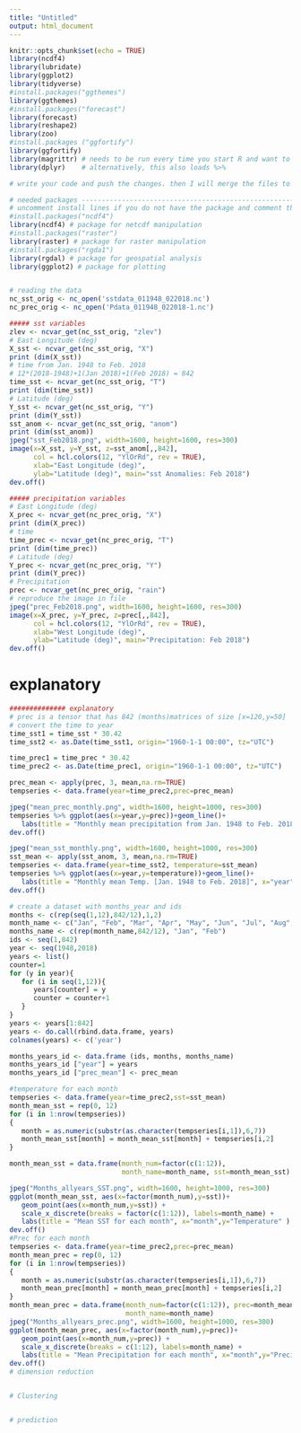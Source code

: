 ```yaml
---
title: "Untitled"
output: html_document
---
```


```r
knitr::opts_chunk$set(echo = TRUE)
library(ncdf4)
library(lubridate)
library(ggplot2)
library(tidyverse)
#install.packages("ggthemes")
library(ggthemes)
#install.packages("forecast")
library(forecast)
library(reshape2)
library(zoo)
#install.packages ("ggfortify")
library(ggfortify)
library(magrittr) # needs to be run every time you start R and want to use %>%
library(dplyr)    # alternatively, this also loads %>%
```

```r
# write your code and push the changes. then I will merge the files to gether. 

# needed packages ---------------------------------------------------------
# uncomment install lines if you do not have the package and comment them after you are done!
#install.packages("ncdf4")
library(ncdf4) # package for netcdf manipulation
#install.packages("raster")
library(raster) # package for raster manipulation
#install.packages("rgda1")
library(rgdal) # package for geospatial analysis
library(ggplot2) # package for plotting


# reading the data
nc_sst_orig <- nc_open('sstdata_011948_022018.nc')
nc_prec_orig <- nc_open('Pdata_011948_022018-1.nc')

##### sst variables 
zlev <- ncvar_get(nc_sst_orig, "zlev")
# East Longitude (deg)
X_sst <- ncvar_get(nc_sst_orig, "X")
print (dim(X_sst))
# time from Jan. 1948 to Feb. 2018 
# 12*(2018-1948)+1(Jan 2018)+1(Feb 2018) = 842
time_sst <- ncvar_get(nc_sst_orig, "T")
print (dim(time_sst))
# Latitude (deg)
Y_sst <- ncvar_get(nc_sst_orig, "Y")
print (dim(Y_sst))
sst_anom <- ncvar_get(nc_sst_orig, "anom")
print (dim(sst_anom))
jpeg("sst_Feb2018.png", width=1600, height=1600, res=300)
image(x=X_sst, y=Y_sst, z=sst_anom[,,842], 
      col = hcl.colors(12, "YlOrRd", rev = TRUE),
      xlab="East Longitude (deg)",
      ylab="Latitude (deg)", main="sst Anomalies: Feb 2018")
dev.off()

##### precipitation variables
# East Longitude (deg)
X_prec <- ncvar_get(nc_prec_orig, "X")
print (dim(X_prec))
# time 
time_prec <- ncvar_get(nc_prec_orig, "T")
print (dim(time_prec))
# Latitude (deg)
Y_prec <- ncvar_get(nc_prec_orig, "Y")
print (dim(Y_prec))
# Precipitation
prec <- ncvar_get(nc_prec_orig, "rain")
# reproduce the image in file
jpeg("prec_Feb2018.png", width=1600, height=1600, res=300)
image(x=X_prec, y=Y_prec, z=prec[,,842], 
      col = hcl.colors(12, "YlOrRd", rev = TRUE),
      xlab="West Longitude (deg)",
      ylab="Latitude (deg)", main="Precipitation: Feb 2018")
dev.off()

```
# explanatory 

```r
############## explanatory
# prec is a tensor that has 842 (months)matrices of size [x=120,y=50]
# convert the time to year
time_sst1 = time_sst * 30.42
time_sst2 <- as.Date(time_sst1, origin="1960-1-1 00:00", tz="UTC")

time_prec1 = time_prec * 30.42
time_prec2 <- as.Date(time_prec1, origin="1960-1-1 00:00", tz="UTC")

prec_mean <- apply(prec, 3, mean,na.rm=TRUE)
tempseries <- data.frame(year=time_prec2,prec=prec_mean)

jpeg("mean_prec_monthly.png", width=1600, height=1000, res=300)
tempseries %>% ggplot(aes(x=year,y=prec))+geom_line()+
   labs(title = "Monthly mean precipitation from Jan. 1948 to Feb. 2018", x="year",y="Precipitation")
dev.off()

jpeg("mean_sst_monthly.png", width=1600, height=1000, res=300)
sst_mean <- apply(sst_anom, 3, mean,na.rm=TRUE)
tempseries <- data.frame(year=time_sst2, temperature=sst_mean)
tempseries %>% ggplot(aes(x=year,y=temperature))+geom_line()+
   labs(title = "Monthly mean Temp. [Jan. 1948 to Feb. 2018]", x="year",y="SST anamolies")
dev.off()

# create a dataset with months_year and ids
months <- c(rep(seq(1,12),842/12),1,2)
month_name <- c("Jan", "Feb", "Mar", "Apr", "May", "Jun", "Jul", "Aug", "Sep", "Oct", "Nov", "Dec")
months_name <- c(rep(month_name,842/12), "Jan", "Feb")
ids <- seq(1,842)
year <- seq(1948,2018)
years <- list()
counter=1
for (y in year){
   for (i in seq(1,12)){
      years[counter] = y
      counter = counter+1
   }
}
years <- years[1:842]
years <- do.call(rbind.data.frame, years)
colnames(years) <- c('year')

months_years_id <- data.frame (ids, months, months_name)
months_years_id ["year"] = years
months_years_id ["prec_mean"] <- prec_mean

#temperature for each month
tempseries <- data.frame(year=time_prec2,sst=sst_mean)
month_mean_sst = rep(0, 12)
for (i in 1:nrow(tempseries))
{
   month = as.numeric(substr(as.character(tempseries[i,1]),6,7))
   month_mean_sst[month] = month_mean_sst[month] + tempseries[i,2]
}

month_mean_sst = data.frame(month_num=factor(c(1:12)),
                            month_name=month_name, sst=month_mean_sst)

jpeg("Months_allyears_SST.png", width=1600, height=1000, res=300)
ggplot(month_mean_sst, aes(x=factor(month_num),y=sst))+
   geom_point(aes(x=month_num,y=sst)) + 
   scale_x_discrete(breaks = factor(c(1:12)), labels=month_name) + 
   labs(title = "Mean SST for each month", x="month",y="Temperature" )
dev.off()
#Prec for each month
tempseries <- data.frame(year=time_prec2,prec=prec_mean)
month_mean_prec = rep(0, 12)
for (i in 1:nrow(tempseries))
{
   month = as.numeric(substr(as.character(tempseries[i,1]),6,7))
   month_mean_prec[month] = month_mean_prec[month] + tempseries[i,2]
}
month_mean_prec = data.frame(month_num=factor(c(1:12)), prec=month_mean_prec, 
                             month_name=month_name)
jpeg("Months_allyears_prec.png", width=1600, height=1000, res=300)
ggplot(month_mean_prec, aes(x=factor(month_num),y=prec))+
   geom_point(aes(x=month_num,y=prec)) + 
   scale_x_discrete(breaks = c(1:12), labels=month_name) +  
   labs(title = "Mean Precipitation for each month", x="month",y="Precipitation")
dev.off()
# dimension reduction


# Clustering


# prediction
```

